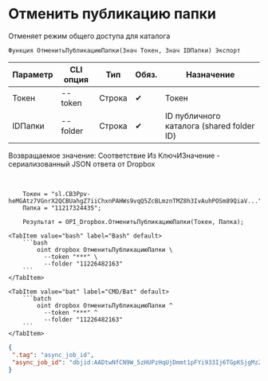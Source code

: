 ﻿---
sidebar_position: 2
---


# Отменить публикацию папки
 Отменяет режим общего доступа для каталога



`Функция ОтменитьПубликациюПапки(Знач Токен, Знач IDПапки) Экспорт`

  | Параметр | CLI опция | Тип | Обяз. | Назначение |
  |-|-|-|-|-|
  | Токен | --token | Строка | &#x2714; | Токен |
  | IDПапки | --folder | Строка | &#x2714; | ID публичного каталога (shared folder ID) |

  
  Возвращаемое значение:   Соответствие Из КлючИЗначение - сериализованный JSON ответа от Dropbox

<br/>




```bsl title="Пример использования для 1С:Предприятие/OneScript"
    Токен = "sl.CB3Ppv-heMGAtz7VGnrX2QCBUahgZ7iiChxnPAHWs9vqQ5ZcBLmznTMZ8h3IvAuhPOSm89QiaV...";
    Папка = "11217324435";

    Результат = OPI_Dropbox.ОтменитьПубликациюПапки(Токен, Папка);
```
    

 <Tabs>
  
    <TabItem value="bash" label="Bash" default>
        ```bash
            oint dropbox ОтменитьПубликациюПапки \
              --token "***" \
              --folder "11226482163"
        ```
    </TabItem>
  
    <TabItem value="bat" label="CMD/Bat" default>
        ```batch
            oint dropbox ОтменитьПубликациюПапки ^
              --token "***" ^
              --folder "11226482163"
        ```
    </TabItem>
</Tabs>


```json title="Результат"
{
 ".tag": "async_job_id",
 "async_job_id": "dbjid:AADtwNfCN9W_5zHUPzHqUjDmmt1pFYi933Ij6TGpKSjgMzZpJsSyyGwalhvYCzHMZeCmjajZBlgvLOqk0jscPd5m"
}
```
